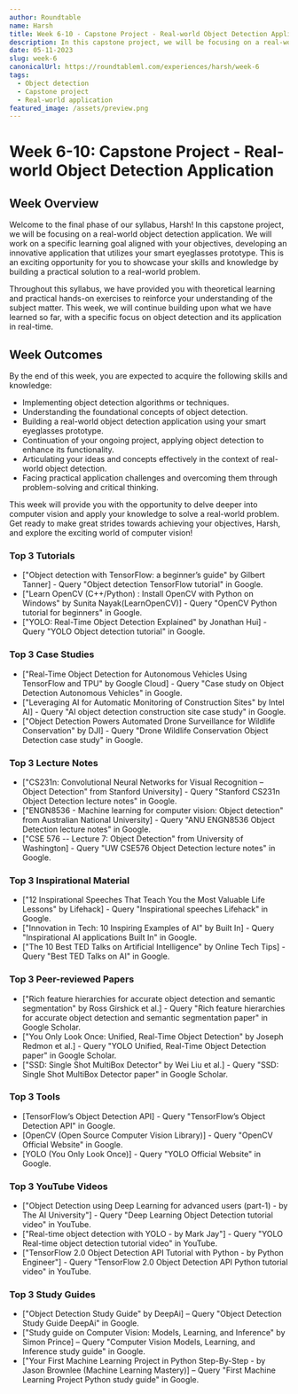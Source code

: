 ```yaml
---
author: Roundtable
name: Harsh
title: Week 6-10 - Capstone Project - Real-world Object Detection Application
description: In this capstone project, we will be focusing on a real-world object detection application. Throughout this syllabus, we have provided theoretical learning and practical hands-on exercises to reinforce understanding. By the end of this week, participants are expected to acquire skills and knowledge in implementing object detection algorithms, understanding foundational concepts, building a real-world object detection application, articulating ideas effectively, and facing practical application challenges.
date: 05-11-2023
slug: week-6
canonicalUrl: https://roundtableml.com/experiences/harsh/week-6
tags:
  - Object detection
  - Capstone project
  - Real-world application
featured_image: /assets/preview.png
---
```


# Week 6-10: Capstone Project - Real-world Object Detection Application

## Week Overview

Welcome to the final phase of our syllabus, Harsh! In this capstone project, we will be focusing on a real-world object detection application. We will work on a specific learning goal aligned with your objectives, developing an innovative application that utilizes your smart eyeglasses prototype. This is an exciting opportunity for you to showcase your skills and knowledge by building a practical solution to a real-world problem.

Throughout this syllabus, we have provided you with theoretical learning and practical hands-on exercises to reinforce your understanding of the subject matter. This week, we will continue building upon what we have learned so far, with a specific focus on object detection and its application in real-time.

## Week Outcomes

By the end of this week, you are expected to acquire the following skills and knowledge:

- Implementing object detection algorithms or techniques.
- Understanding the foundational concepts of object detection.
- Building a real-world object detection application using your smart eyeglasses prototype.
- Continuation of your ongoing project, applying object detection to enhance its functionality.
- Articulating your ideas and concepts effectively in the context of real-world object detection.
- Facing practical application challenges and overcoming them through problem-solving and critical thinking.

This week will provide you with the opportunity to delve deeper into computer vision and apply your knowledge to solve a real-world problem. Get ready to make great strides towards achieving your objectives, Harsh, and explore the exciting world of computer vision!

### Top 3 Tutorials

- ["Object detection with TensorFlow: a beginner’s guide" by Gilbert Tanner] - Query "Object detection TensorFlow tutorial" in Google.
- ["Learn OpenCV (C++/Python) : Install OpenCV with Python on Windows" by Sunita Nayak(LearnOpenCV)] - Query "OpenCV Python tutorial for beginners" in Google.
- ["YOLO: Real-Time Object Detection Explained" by Jonathan Hui] - Query "YOLO Object detection tutorial" in Google.

### Top 3 Case Studies

- ["Real-Time Object Detection for Autonomous Vehicles Using TensorFlow and TPU" by Google Cloud] - Query "Case study on Object Detection Autonomous Vehicles" in Google.
- ["Leveraging AI for Automatic Monitoring of Construction Sites" by Intel AI] - Query "AI object detection construction site case study" in Google.
- ["Object Detection Powers Automated Drone Surveillance for Wildlife Conservation" by DJI] - Query "Drone Wildlife Conservation Object Detection case study" in Google.

### Top 3 Lecture Notes

- ["CS231n: Convolutional Neural Networks for Visual Recognition – Object Detection" from Stanford University] - Query "Stanford CS231n Object Detection lecture notes" in Google.
- ["ENGN8536 - Machine learning for computer vision: Object detection" from Australian National University] - Query "ANU ENGN8536 Object Detection lecture notes" in Google.
- ["CSE 576 -- Lecture 7: Object Detection" from University of Washington] - Query "UW CSE576 Object Detection lecture notes" in Google.

### Top 3 Inspirational Material

- ["12 Inspirational Speeches That Teach You the Most Valuable Life Lessons" by Lifehack] - Query "Inspirational speeches Lifehack" in Google.
- ["Innovation in Tech: 10 Inspiring Examples of AI" by Built In] - Query "Inspirational AI applications Built In" in Google.
- ["The 10 Best TED Talks on Artificial Intelligence" by Online Tech Tips] - Query "Best TED Talks on AI" in Google.

### Top 3 Peer-reviewed Papers

- ["Rich feature hierarchies for accurate object detection and semantic segmentation" by Ross Girshick et al.] - Query "Rich feature hierarchies for accurate object detection and semantic segmentation paper" in Google Scholar.
- ["You Only Look Once: Unified, Real-Time Object Detection" by Joseph Redmon et al.] - Query "YOLO Unified, Real-Time Object Detection paper" in Google Scholar.
- ["SSD: Single Shot MultiBox Detector" by Wei Liu et al.] - Query "SSD: Single Shot MultiBox Detector paper" in Google Scholar.

### Top 3 Tools

- [TensorFlow’s Object Detection API] - Query "TensorFlow’s Object Detection API" in Google.
- [OpenCV (Open Source Computer Vision Library)] - Query "OpenCV Official Website" in Google.
- [YOLO (You Only Look Once)] - Query "YOLO Official Website" in Google.

### Top 3 YouTube Videos

- ["Object Detection using Deep Learning for advanced users (part-1) - by The AI University"] - Query "Deep Learning Object Detection tutorial video" in YouTube.
- ["Real-time object detection with YOLO - by Mark Jay"] - Query "YOLO Real-time object detection tutorial video" in YouTube.
- ["TensorFlow 2.0 Object Detection API Tutorial with Python - by Python Engineer"] - Query "TensorFlow 2.0 Object Detection API Python tutorial video" in YouTube.

### Top 3 Study Guides

- ["Object Detection Study Guide" by DeepAi] – Query "Object Detection Study Guide DeepAi" in Google.
- ["Study guide on Computer Vision: Models, Learning, and Inference" by Simon Prince] – Query "Computer Vision Models, Learning, and Inference study guide" in Google.
- ["Your First Machine Learning Project in Python Step-By-Step - by Jason Brownlee (Machine Learning Mastery)] – Query "First Machine Learning Project Python study guide" in Google.

